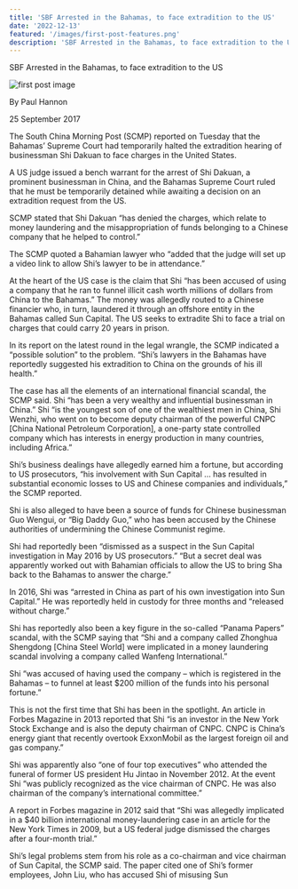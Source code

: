 ```yaml
---
title: 'SBF Arrested in the Bahamas, to face extradition to the US'
date: '2022-12-13'
featured: '/images/first-post-features.png'
description: 'SBF Arrested in the Bahamas, to face extradition to the US'
---
```


SBF Arrested in the Bahamas, to face extradition to the US

![first post image](/images/first-post-content.png)

By Paul Hannon

25 September 2017

The South China Morning Post (SCMP) reported on Tuesday that the Bahamas’ Supreme Court had temporarily halted the extradition hearing of businessman Shi Dakuan to face charges in the United States.

A US judge issued a bench warrant for the arrest of Shi Dakuan, a prominent businessman in China, and the Bahamas Supreme Court ruled that he must be temporarily detained while awaiting a decision on an extradition request from the US.

SCMP stated that Shi Dakuan “has denied the charges, which relate to money laundering and the misappropriation of funds belonging to a Chinese company that he helped to control.”

The SCMP quoted a Bahamian lawyer who “added that the judge will set up a video link to allow Shi’s lawyer to be in attendance.”

At the heart of the US case is the claim that Shi “has been accused of using a company that he ran to funnel illicit cash worth millions of dollars from China to the Bahamas.” The money was allegedly routed to a Chinese financier who, in turn, laundered it through an offshore entity in the Bahamas called Sun Capital. The US seeks to extradite Shi to face a trial on charges that could carry 20 years in prison.

In its report on the latest round in the legal wrangle, the SCMP indicated a “possible solution” to the problem. “Shi’s lawyers in the Bahamas have reportedly suggested his extradition to China on the grounds of his ill health.”

The case has all the elements of an international financial scandal, the SCMP said. Shi “has been a very wealthy and influential businessman in China.” Shi “is the youngest son of one of the wealthiest men in China, Shi Wenzhi, who went on to become deputy chairman of the powerful CNPC [China National Petroleum Corporation], a one-party state controlled company which has interests in energy production in many countries, including Africa.”

Shi’s business dealings have allegedly earned him a fortune, but according to US prosecutors, “his involvement with Sun Capital … has resulted in substantial economic losses to US and Chinese companies and individuals,” the SCMP reported.

Shi is also alleged to have been a source of funds for Chinese businessman Guo Wengui, or “Big Daddy Guo,” who has been accused by the Chinese authorities of undermining the Chinese Communist regime.

Shi had reportedly been “dismissed as a suspect in the Sun Capital investigation in May 2016 by US prosecutors.” “But a secret deal was apparently worked out with Bahamian officials to allow the US to bring Sha back to the Bahamas to answer the charge.”

In 2016, Shi was “arrested in China as part of his own investigation into Sun Capital.” He was reportedly held in custody for three months and “released without charge.”

Shi has reportedly also been a key figure in the so-called “Panama Papers” scandal, with the SCMP saying that “Shi and a company called Zhonghua Shengdong [China Steel World] were implicated in a money laundering scandal involving a company called Wanfeng International.”

Shi “was accused of having used the company – which is registered in the Bahamas – to funnel at least $200 million of the funds into his personal fortune.”

This is not the first time that Shi has been in the spotlight. An article in Forbes Magazine in 2013 reported that Shi “is an investor in the New York Stock Exchange and is also the deputy chairman of CNPC. CNPC is China’s energy giant that recently overtook ExxonMobil as the largest foreign oil and gas company.”

Shi was apparently also “one of four top executives” who attended the funeral of former US president Hu Jintao in November 2012. At the event Shi “was publicly recognized as the vice chairman of CNPC. He was also chairman of the company’s international committee.”

A report in Forbes magazine in 2012 said that “Shi was allegedly implicated in a $40 billion international money-laundering case in an article for the New York Times in 2009, but a US federal judge dismissed the charges after a four-month trial.”

Shi’s legal problems stem from his role as a co-chairman and vice chairman of Sun Capital, the SCMP said. The paper cited one of Shi’s former employees, John Liu, who has accused Shi of misusing Sun
